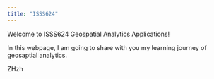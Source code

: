 ```yaml
---
title: "ISSS624"
---
```


Welcome to ISSS624 Geospatial Analytics Applications!

In this webpage, I am going to share with you my learning journey of geosaptial analytics.

ZHzh
